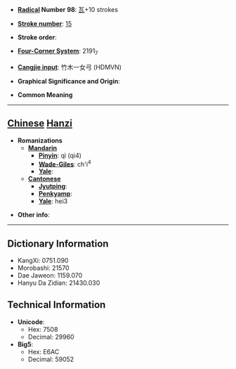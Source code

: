 * '''[[Wiktionary:Chinese radical index| Radical]] Number 98''': [[Wiktionary:Chinese radical index 瓦|瓦]]+10 strokes

* '''[[Wiktionary:Chinese total strokes index|Stroke number]]''': [[Wiktionary:Chinese total strokes index 15|15]]

* '''Stroke order''': 

* '''[[Wiktionary:Chinese four corner index|Four-Corner System]]''': 2191<sub>7</sub>

* '''[[Wiktionary:Chinese Cangjie index|Cangjie input]]''': 竹木一女弓 (HDMVN)

* '''Graphical Significance and Origin''': 

* '''Common Meaning'''

----

== [[Chinese]] [[Hanzi]] ==

* '''Romanizations'''
** '''[[Mandarin]]'''
*** '''[[Pinyin]]''': qì (qi4)
*** '''[[Wade-Giles]]''': ch'i<sup>4</sup>
*** '''[[Yale]]''': 
** '''[[Cantonese]]'''
*** '''[[Jyutping]]''':
*** '''[[Penkyamp]]''': 
*** '''[[Yale]]''': hei3

* '''Other info''': 

----

== Dictionary Information ==

* KangXi: 0751.090
* Morobashi: 21570
* Dae Jaweon: 1159.070
* Hanyu Da Zidian: 21430.030

== Technical Information ==

* '''Unicode''':
** Hex: 7508
** Decimal: 29960
* '''Big5''':
** Hex: E6AC
** Decimal: 59052
